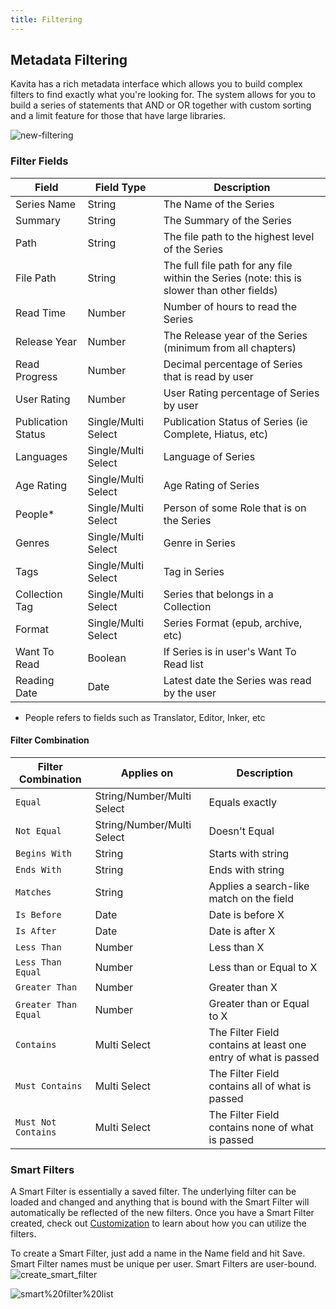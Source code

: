```yaml
---
title: Filtering
---
```


## Metadata Filtering
Kavita has a rich metadata interface which allows you to build complex filters to find exactly what you're looking for. The system allows for you to build a series of statements that AND or OR together with custom sorting and a limit feature for those that have large libraries. 

![new-filtering](../../../public/guides/features/filtering.png)

### Filter Fields
| Field           |       Field Type     |          Description            |
| ------ | ----------- |----------- |
| Series Name 				  | String | The Name of the Series | 
| Summary 				  | String | The Summary of the Series | 
| Path 				 | String | The file path to the highest level of the Series | 
| File Path 				  | String | The full file path for any file within the Series (note: this is slower than other fields) | 
| Read Time 				  | Number | Number of hours to read the Series | 
| Release Year 				  | Number | The Release year of the Series (minimum from all chapters) | 
| Read Progress				  | Number  | Decimal percentage of Series that is read by user | 
| User Rating 				  | Number | User Rating percentage of Series by user | 
| Publication Status 				  | Single/Multi Select | Publication Status of Series (ie Complete, Hiatus, etc) | 
| Languages 				  | Single/Multi Select | Language of Series | 
| Age Rating 				  | Single/Multi Select | Age Rating of Series | 
| People* 				  | Single/Multi Select | Person of some Role that is on the Series | 
| Genres 				  | Single/Multi Select | Genre in Series | 
| Tags 				  | Single/Multi Select | Tag in Series | 
| Collection Tag 				  | Single/Multi Select | Series that belongs in a Collection | 
| Format 				  | Single/Multi Select | Series Format (epub, archive, etc) | 
| Want To Read 				  | Boolean | If Series is in user's Want To Read list | 
| Reading Date 				  | Date | Latest date the Series was read by the user | 

* People refers to fields such as Translator, Editor, Inker, etc

#### Filter Combination
| Filter Combination           | Applies on          |          Description            |
| ------ | ----------- |----------- |
| `Equal`      | String/Number/Multi Select              |                 Equals exactly                  |
| `Not Equal`     | String/Number/Multi Select            |                  Doesn't Equal                  |
| `Begins With`     | String        |                 Starts with string                 |
| `Ends With`     | String        |                 Ends with string                 |
| `Matches`      | String             |                 Applies a search-like match on the field                   |
| `Is Before`     | Date        |                Date is before X                 |
| `Is After`     | Date        |                Date is after X                 |
| `Less Than`     | Number        |                Less than X              |
| `Less Than Equal`     | Number        |                Less than or Equal to X              |
| `Greater Than`     | Number        |               Greater than X              |
| `Greater Than Equal`     | Number        |                Greater than or Equal to X              |
| `Contains`     | Multi Select         |                The Filter Field contains at least one entry of what is passed             |
| `Must Contains`     | Multi Select         |                The Filter Field contains all of what is passed             |
| `Must Not Contains`     | Multi Select         |                The Filter Field contains none of what is passed             |

### Smart Filters
A Smart Filter is essentially a saved filter. The underlying filter can be loaded and changed and anything that is bound with the Smart Filter will automatically be reflected of the new filters. Once you have a Smart Filter created, check out [Customization](https://wiki.kavitareader.com/en/guides/customization) to learn about how you can utilize the filters.

To create a Smart Filter, just add a name in the Name field and hit Save. Smart Filter names must be unique per user. Smart Filters are user-bound. 
![create_smart_filter](../../../public/guides/features/create_smart_filter.png)

![smart%20filter%20list](../../../public/guides/features/smart%20filter%20list.png)

